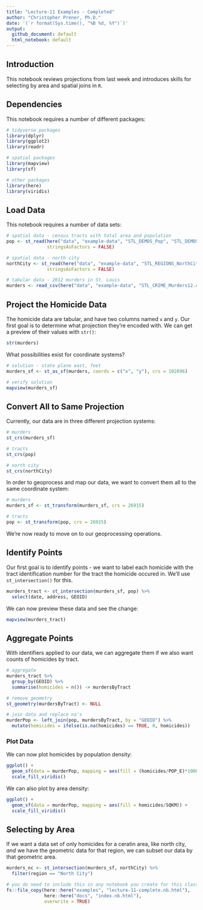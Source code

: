 ```yaml
---
title: "Lecture-11 Examples - Completed"
author: "Christopher Prener, Ph.D."
date: '(`r format(Sys.time(), "%B %d, %Y")`)'
output: 
  github_document: default
  html_notebook: default 
---
```


## Introduction
This notebook reviews projections from last week and introduces skills for selecting by area and spatial joins in `R`.

## Dependencies
This notebook requires a number of different packages:

```r
# tidyverse packages
library(dplyr)
library(ggplot2)
library(readr)

# spatial packages
library(mapview)
library(sf)

# other packages
library(here)
library(viridis)
```

## Load Data
This notebook requires a number of data sets:

```r
# spatial data - census tracts with total area and population
pop <- st_read(here("data", "example-data", "STL_DEMOS_Pop", "STL_DEMOS_Pop.shp"),
               stringsAsFactors = FALSE)

# spatial data - north city 
northCity <- st_read(here("data", "example-data", "STL_REGIONS_NorthCity", "STL_REGIONS_NorthCity.shp"),
               stringsAsFactors = FALSE)

# tabular data - 2012 murders in St. Louis
murders <- read_csv(here("data", "example-data", "STL_CRIME_Murders12.csv"))
```

## Project the Homicide Data
The homicide data are tabular, and have two columns named `x` and `y`. Our first goal is to determine what projection they're encoded with. We can get a preview of their values with `str()`:

```r
str(murders)
```

What possibilities exist for coordinate systems?

```r
# solution - state plane east, feet
murders_sf <- st_as_sf(murders, coords = c("x", "y"), crs = 102696)

# verify solution
mapview(murders_sf)
```

## Convert All to Same Projection
Currently, our data are in three different projection systems:

```r
# murders
st_crs(murders_sf)

# tracts 
st_crs(pop)

# north city
st_crs(northCity)
```

In order to geoprocess and map our data, we want to convert them all to the same coordinate system:

```r
# murders
murders_sf <- st_transform(murders_sf, crs = 26915)

# tracts
pop <- st_transform(pop, crs = 26915)
```

We're now ready to move on to our geoprocessing operations.

## Identify Points
Our first goal is to identify points - we want to label each homicide with the tract identification number for the tract the homicide occured in. We'll use `st_intersection()` for this.

```r
murders_tract <- st_intersection(murders_sf, pop) %>%
  select(date, address, GEOID)
```

We can now preview these data and see the change:

```r
mapview(murders_tract)
```

## Aggregate Points
With identifiers applied to our data, we can aggregate them if we also want counts of homicides by tract. 

```r
# aggregate
murders_tract %>%
  group_by(GEOID) %>%
  summarise(homicides = n()) -> murdersByTract

# remove geometry
st_geometry(murdersByTract) <- NULL

# join data and replace na's
murderPop <- left_join(pop, murdersByTract, by = "GEOID") %>%
  mutate(homicides = ifelse(is.na(homicides) == TRUE, 0, homicides))
```

### Plot Data
We can now plot homicides by population density:

```r
ggplot() +
  geom_sf(data = murderPop, mapping = aes(fill = (homicides/POP_E)*1000)) +
  scale_fill_viridis()
```

We can also plot by area density:

```r
ggplot() +
  geom_sf(data = murderPop, mapping = aes(fill = homicides/SQKM)) +
  scale_fill_viridis()
```

## Selecting by Area
If we want a data set of only homicides for a ceratin area, like north city, *and* we have the geometric data for that region, we can subset our data by that geometric area.

```r
murders_nc <- st_intersection(murders_sf, northCity) %>%
  filter(region == "North City")
```




```r
# you do need to include this in any notebook you create for this class
fs::file_copy(here::here("examples", "lecture-11-complete.nb.html"), 
              here::here("docs", "index.nb.html"), 
              overwrite = TRUE)
```

